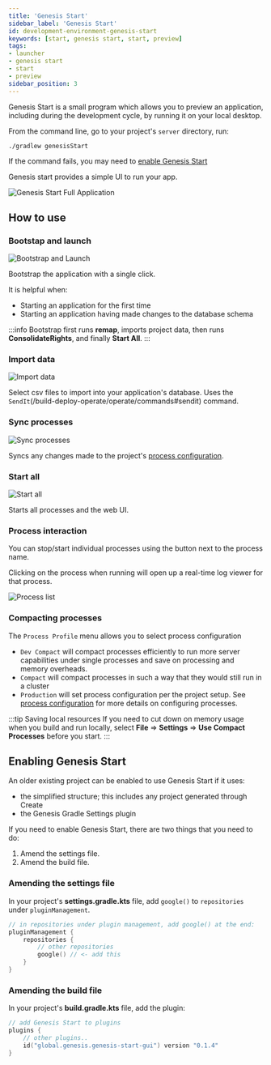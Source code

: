 ```yaml
---
title: 'Genesis Start'
sidebar_label: 'Genesis Start'
id: development-environment-genesis-start
keywords: [start, genesis start, start, preview]
tags:
- launcher
- genesis start
- start
- preview
sidebar_position: 3
---
```


Genesis Start is a small program which allows you to preview an application, including during the development cycle, by running it on your local desktop. 

From the command line, go to your project's `server` directory, run:

```shell
./gradlew genesisStart
```

If the command fails, you may need to [enable Genesis Start](#enabling-genesis-start)

Genesis start provides a simple UI to run your app.

![Genesis Start Full Application](/img/genesis-start/genesis-start-full-app.png)

## How to use

### Bootstap and launch 
![Bootstrap and Launch](/img/genesis-start/genesis-start-bootstrap.png)

Bootstrap the application with a single click.

It is helpful when:
- Starting an application for the first time
- Starting an application having made changes to the database schema

:::info
Bootstrap first runs **remap**, imports project data, then runs **ConsolidateRights**, and finally **Start All**. 
:::

### Import data
![Import data](/img/genesis-start/genesis-start-import-data.png)

Select csv files to import into your application's database. Uses the `SendIt`(/build-deploy-operate/operate/commands#sendit) command.

### Sync processes
![Sync processes](/img/genesis-start/genesis-start-sync-processes.png)

Syncs any changes made to the project's [process configuration](/develop/server-capabilities/runtime-configuration/processes/).

### Start all
![Start all](/img/genesis-start/genesis-start-start-all.png)

Starts all processes and the web UI.

### Process interaction

You can stop/start individual processes using the button next to the process name. 

Clicking on the process when running will open up a real-time log viewer for that process.

![Process list](/img/genesis-start/genesis-start-process-list.png)

### Compacting processes

The `Process Profile` menu allows you to select process configuration

- `Dev Compact` will compact processes efficiently to run more server capabilities under single processes and save on processing and memory overheads.
- `Compact` will compact processes in such a way that they would still run in a cluster
- `Production` will set process configuration per the project setup. See [process configuration](/develop/server-capabilities/runtime-configuration/processes/) for more details on configuring processes.

:::tip Saving local resources
If you need to cut down on memory usage when you build and run locally, select **File** => **Settings** => **Use Compact Processes** before you start. 
:::

## Enabling Genesis Start


An older existing project can be enabled to use Genesis Start if it uses:
* the simplified structure; this includes any project generated through Create
* the Genesis Gradle Settings plugin

If you need to enable Genesis Start, there are two things that you need to do:

1. Amend the settings file.
2. Amend the build file.

### Amending the settings file

In your project's **settings.gradle.kts** file, add `google()` to `repositories` under `pluginManagement`.

```kotlin
// in repositories under plugin management, add google() at the end:
pluginManagement {
    repositories {
        // other repositories
        google() // <- add this
    }
}
```

### Amending the build file

In your project's **build.gradle.kts** file, add the plugin:

```kotlin
// add Genesis Start to plugins
plugins {
    // other plugins..
    id("global.genesis.genesis-start-gui") version "0.1.4"
}
```